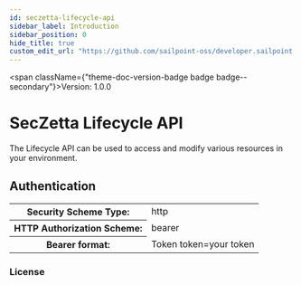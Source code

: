 ```yaml
---
id: seczetta-lifecycle-api
sidebar_label: Introduction
sidebar_position: 0
hide_title: true
custom_edit_url: "https://github.com/sailpoint-oss/developer.sailpoint.com/issues/new?assignees=&labels=&template=bug-report.md&title=%5BBug%5D+Your+Bug+Report+Here Requesting changes to 'SecZetta Lifecycle API' (seczetta-lifecycle-api)"
---
```



<span className={"theme-doc-version-badge badge badge--secondary"}>Version: 1.0.0</span>

# SecZetta Lifecycle API



The Lifecycle API can be used to access and modify various resources in your environment.

<div style={{"marginBottom":"2rem"}}><h2 id={"authentication"} style={{"marginBottom":"1rem"}}>Authentication</h2><Tabs><TabItem label={"Bearer Auth"} value={"bearerAuth"}><div><table><tbody><tr><th>Security Scheme Type:</th><td>http</td></tr><tr><th>HTTP Authorization Scheme:</th><td>bearer</td></tr><tr><th>Bearer format:</th><td>Token token=your token</td></tr></tbody></table></div></TabItem></Tabs></div><div style={{"marginBottom":"var(--ifm-paragraph-margin-bottom)"}}><h3 style={{"marginBottom":"0.25rem"}}>License</h3></div>